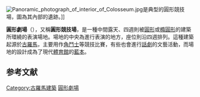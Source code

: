 {{noteTA
|G1 = TV
|G2 = 地名
|G3 = Movie
|G4 = Sports
}}

[[File:Panoramic_photograph_of_interior_of_Colosseum.jpg|thumb]]是典型的圓形競技場，圖為其內部的遺跡。]]

'''圓形劇場'''（{{lang-la|amphitheatrum}}），又稱'''圓形競技場'''，是一種中間露天、四週則被[[圓形|圓形]]或[[橢圓形|橢圓形]]的建築所環繞的表演場地。場地的中央為進行表演的地方，座位則沿四週排列。這種建築起源於[[古羅馬|古羅馬]]，主要用作[[角鬥士|角鬥士]]等競技比賽，有些也會進行[[話劇|話劇]]的文藝活動，而場地的設計成為了現代[[體育館|體育館]]的[[藍本|藍本]]。

== 参考文献 ==
{{Reflist}}

{{Ancient-Rome-stub}}

{{Authority control}}
[[Category:古羅馬建築|Category:古羅馬建築]]
[[Category:圓形劇場|]]